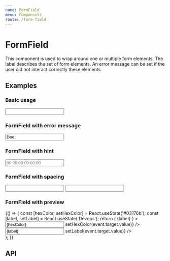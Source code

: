 ```yaml
---
name: FormField
menu: Components
route: /form-field
---
```



# FormField

This component is used to wrap around one or multiple form elements. The label describes the set of form elements. An error message can be set if the user did not interact correctly these elements.

## Examples

### Basic usage

<Playground>
  <FormField label='First name'>
    <Input />
  </FormField>
</Playground>

### FormField with error message

<Playground>
  <FormField label='Last name' errorMessage='This field contains the following illegal characters: ;'>
    <Input value='Doe;' isInvalid />
  </FormField>
</Playground>

### FormField with hint

<Playground>
  <FormField label='MAC address' hint='The mac address is located at the back side of the device'>
    <Input placeholder='00:00:00:00:00:00' />
  </FormField>
</Playground>

### FormField with spacing

<Playground>
  <FormField label='Email adress' isSpaced>
    <Input />
  </FormField>
   <FormField label='Password'>
    <Input type="password" />
  </FormField>
</Playground>

### FormField with preview

<Playground>
  {() => {
    const [hexColor, setHexColor] = React.useState('#03176b');
    const [label, setLabel] = React.useState('Devops');
    return (
      <FormField
        label='Custom label'
        hint={
          <span style={{backgroundColor: hexColor}} className={styles.label}>
          {label}
          </span>
        }
      >
      <div className={styles.flexRow}>
        <Input value={hexColor} onChange={event => setHexColor(event.target.value)} />
        <Input value={label} onChange={event => setLabel(event.target.value)} />
      </div>
      </FormField>
    );
  }}
</Playground>

## API

<Props of={FormField} />
